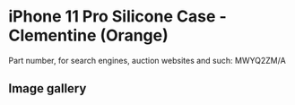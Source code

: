 
# iPhone 11 Pro Silicone Case - Clementine (Orange)

Part number, for search engines, auction websites and such: MWYQ2ZM/A

## Image gallery

<div style={{ width: "768px" }}>
  <GalleryComponent
    images={[
      {
        original: "/everysource/MWYQ2.png",
        thumbnail: "/everypreview/MWYQ2.png",
      },
      {
        original: "/everysource/MWYQ2_AV1.png",
        thumbnail: "/everypreview/MWYQ2_AV1.png",
      },
      {
        original: "/everysource/MWYQ2_AV2.png",
        thumbnail: "/everypreview/MWYQ2_AV2.png",
      },
      {
        original: "/everysource/MWYQ2_AV3.png",
        thumbnail: "/everypreview/MWYQ2_AV3.png",
      },
      {
        original: "/everysource/MWYQ2_AV4.png",
        thumbnail: "/everypreview/MWYQ2_AV4.png",
      },
      {
        original: "/everysource/MWYQ2_AV5.png",
        thumbnail: "/everypreview/MWYQ2_AV5.png",
      }
    ]}
  />
</div>